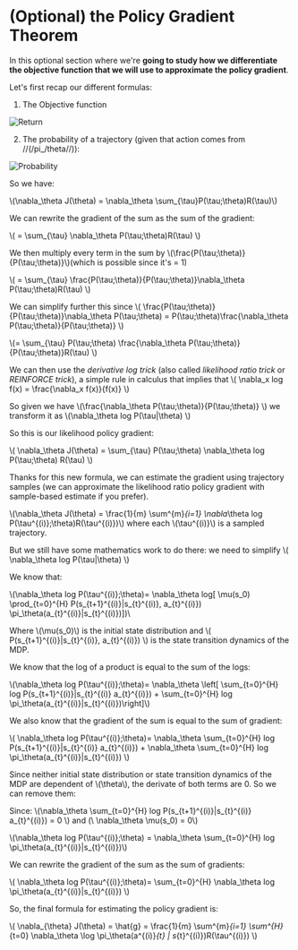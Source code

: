 # (Optional) the Policy Gradient Theorem

In this optional section where we're **going to study how we differentiate the objective function that we will use to approximate the policy gradient**.

Let's first recap our different formulas:

1. The Objective function

<img src="https://huggingface.co/datasets/huggingface-deep-rl-course/course-images/resolve/main/en/unit6/expected_reward.png" alt="Return"/>


2. The probability of a trajectory (given that action comes from //(/pi_/theta//)):

<img src="https://huggingface.co/datasets/huggingface-deep-rl-course/course-images/resolve/main/en/unit6/probability.png" alt="Probability"/>


So we have:

\\(\nabla_\theta J(\theta) =  \nabla_\theta \sum_{\tau}P(\tau;\theta)R(\tau)\\)


We can rewrite the gradient of the sum as the sum of the gradient:

\\( =  \sum_{\tau} \nabla_\theta P(\tau;\theta)R(\tau) \\)

We then multiply every term in the sum by \\(\frac{P(\tau;\theta)}{P(\tau;\theta)}\\)(which is possible since it's = 1)

\\( = \sum_{\tau} \frac{P(\tau;\theta)}{P(\tau;\theta)}\nabla_\theta P(\tau;\theta)R(\tau) \\)

We can simplify further this since \\( \frac{P(\tau;\theta)}{P(\tau;\theta)}\nabla_\theta P(\tau;\theta) =  P(\tau;\theta)\frac{\nabla_\theta P(\tau;\theta)}{P(\tau;\theta)}  \\)

\\(= \sum_{\tau} P(\tau;\theta) \frac{\nabla_\theta P(\tau;\theta)}{P(\tau;\theta)}R(\tau) \\)

We can then use the *derivative log trick* (also called *likelihood ratio trick* or *REINFORCE trick*), a simple rule in calculus that implies that \\( \nabla_x log f(x) = \frac{\nabla_x f(x)}{f(x)} \\)

So given we have \\(\frac{\nabla_\theta P(\tau;\theta)}{P(\tau;\theta)} \\) we transform it as \\(\nabla_\theta log P(\tau|\theta) \\)



So this is our likelihood policy gradient:

\\( \nabla_\theta J(\theta) = \sum_{\tau} P(\tau;\theta)  \nabla_\theta log P(\tau;\theta) R(\tau) \\)





Thanks for this new formula, we can estimate the gradient using trajectory samples (we can approximate the likelihood ratio policy gradient with sample-based estimate if you prefer).

\\(\nabla_\theta J(\theta) = \frac{1}{m} \sum^{m}_{i=1} \nabla_\theta log P(\tau^{(i)};\theta)R(\tau^{(i)})\\) where each \\(\tau^{(i)}\\) is a sampled trajectory.


But we still have some mathematics work to do there: we need to simplify \\(  \nabla_\theta log P(\tau|\theta) \\)

We know that:

\\(\nabla_\theta log P(\tau^{(i)};\theta)= \nabla_\theta log[ \mu(s_0) \prod_{t=0}^{H} P(s_{t+1}^{(i)}|s_{t}^{(i)}, a_{t}^{(i)}) \pi_\theta(a_{t}^{(i)}|s_{t}^{(i)})])\\

Where \\(\mu(s_0)\\) is the initial state distribution and \\( P(s_{t+1}^{(i)}|s_{t}^{(i)}, a_{t}^{(i)})  \\) is the state transition dynamics of the MDP.

We know that the log of a product is equal to the sum of the logs:

\\(\nabla_\theta log P(\tau^{(i)};\theta)= \nabla_\theta  \left[ \sum_{t=0}^{H} log P(s_{t+1}^{(i)}|s_{t}^{(i)}  a_{t}^{(i)}) + \sum_{t=0}^{H} log \pi_\theta(a_{t}^{(i)}|s_{t}^{(i)})\right]\\)

We also know that the gradient of the sum is equal to the sum of gradient:

\\( \nabla_\theta log P(\tau^{(i)};\theta)=  \nabla_\theta \sum_{t=0}^{H} log P(s_{t+1}^{(i)}|s_{t}^{(i)}  a_{t}^{(i)}) + \nabla_\theta \sum_{t=0}^{H} log \pi_\theta(a_{t}^{(i)}|s_{t}^{(i)}) \\)

Since neither initial state distribution or state transition dynamics of the MDP are dependent of \\(\theta\\), the derivate of both terms are 0. So we can remove them:

Since:
\\(\nabla_\theta \sum_{t=0}^{H} log P(s_{t+1}^{(i)}|s_{t}^{(i)}  a_{t}^{(i)}) = 0 \\) and (\\ \nabla_\theta \mu(s_0) = 0\\)

\\(\nabla_\theta log P(\tau^{(i)};\theta) =   \nabla_\theta \sum_{t=0}^{H} log \pi_\theta(a_{t}^{(i)}|s_{t}^{(i)})\\)

We can rewrite the gradient of the sum as the sum of gradients:

\\( \nabla_\theta log P(\tau^{(i)};\theta)=    \sum_{t=0}^{H} \nabla_\theta log \pi_\theta(a_{t}^{(i)}|s_{t}^{(i)}) \\)

So, the final formula for estimating the policy gradient is:

\\( \nabla_{\theta} J(\theta) = \hat{g} = \frac{1}{m} \sum^{m}_{i=1} \sum^{H}_{t=0} \nabla_\theta \log \pi_\theta(a^{(i)}_{t} | s_{t}^{(i)})R(\tau^{(i)}) \\)
